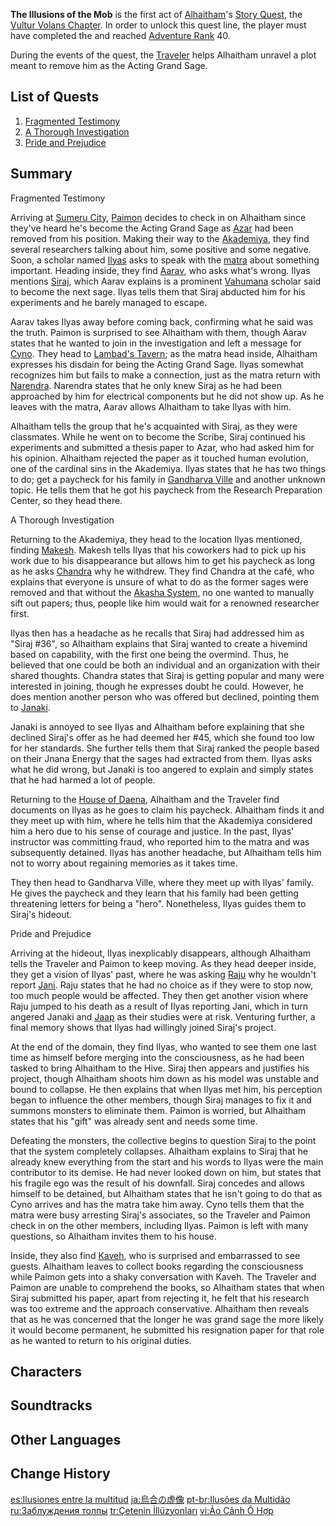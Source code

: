 {{Act Infobox
|image          = Story Card Vultur Volans Chapter Act I.png
|type           = Story
|chapter        = Vultur Volans Chapter
|actNum         = I
|character      = Alhaitham
|ARReq          = 40
|archonQuestReq = [[Chapter III]]: Act V - [[Akasha Pulses, the Kalpa Flame Rises]]
}}
{{Description|Rumors about the Acting Grand Sage have become a popular topic at the Akademiya, while the Acting Grand Sage in question still remains as unbound by convention as ever.<br>Where there are people, there will be a collective. Those outside of it are desperate to fit in, while those already inside relish their false sense of bliss.<br>...Until the fragile bonds are broken, and the mindless crowd disperses like sand.}}
'''The Illusions of the Mob''' is the first act of [[Alhaitham]]'s [[Story Quest]], the [[Vultur Volans Chapter]]. In order to unlock this quest line, the player must have completed the {{Quest|Akasha Pulses, the Kalpa Flame Rises}} and reached [[Adventure Rank]] 40.

During the events of the quest, the [[Traveler]] helps Alhaitham unravel a plot meant to remove him as the Acting Grand Sage.

==List of Quests==
# [[Fragmented Testimony]]
# [[A Thorough Investigation]]
# [[Pride and Prejudice]]

==Summary==
;Fragmented Testimony
Arriving at [[Sumeru City]], [[Paimon]] decides to check in on Alhaitham since they've heard he's become the Acting Grand Sage as [[Azar]] had been removed from his position. Making their way to the [[Sumeru Akademiya|Akademiya]], they find several researchers talking about him, some positive and some negative. Soon, a scholar named [[Ilyas]] asks to speak with the [[matra]] about something important. Heading inside, they find [[Aarav]], who asks what's wrong. Ilyas mentions [[Siraj]], which Aarav explains is a prominent [[Vahumana]] scholar said to become the next sage. Ilyas tells them that Siraj abducted him for his experiments and he barely managed to escape.

Aarav takes Ilyas away before coming back, confirming what he said was the truth. Paimon is surprised to see Alhaitham with them, though Aarav states that he wanted to join in the investigation and left a message for [[Cyno]]. They head to [[Lambad's Tavern]]; as the matra head inside, Alhaitham expresses his disdain for being the Acting Grand Sage. Ilyas somewhat recognizes him but fails to make a connection, just as the matra return with [[Narendra]]. Narendra states that he only knew Siraj as he had been approached by him for electrical components but he did not show up. As he leaves with the matra, Aarav allows Alhaitham to take Ilyas with him.

Alhaitham tells the group that he's acquainted with Siraj, as they were classmates. While he went on to become the Scribe, Siraj continued his experiments and submitted a thesis paper to Azar, who had asked him for his opinion. Alhaitham rejected the paper as it touched human evolution, one of the cardinal sins in the Akademiya. Ilyas states that he has two things to do; get a paycheck for his family in [[Gandharva Ville]] and another unknown topic. He tells them that he got his paycheck from the Research Preparation Center, so they head there.

;A Thorough Investigation
Returning to the Akademiya, they head to the location Ilyas mentioned, finding [[Makesh]]. Makesh tells Ilyas that his coworkers had to pick up his work due to his disappearance but allows him to get his paycheck as long as he asks [[Chandra]] why he withdrew. They find Chandra at the café, who explains that everyone is unsure of what to do as the former sages were removed and that without the [[Akasha System]], no one wanted to manually sift out papers; thus, people like him would wait for a renowned researcher first.

Ilyas then has a headache as he recalls that Siraj had addressed him as "Siraj #36", so Alhaitham explains that Siraj wanted to create a hivemind based on capability, with the first one being the overmind. Thus, he believed that one could be both an individual and an organization with their shared thoughts. Chandra states that Siraj is getting popular and many were interested in joining, though he expresses doubt he could. However, he does mention another person who was offered but declined, pointing them to [[Janaki]].

Janaki is annoyed to see Ilyas and Alhaitham before explaining that she declined Siraj's offer as he had deemed her #45, which she found too low for her standards. She further tells them that Siraj ranked the people based on their Jnana Energy that the sages had extracted from them. Ilyas asks what he did wrong, but Janaki is too angered to explain and simply states that he had harmed a lot of people.

Returning to the [[House of Daena]], Alhaitham and the Traveler find documents on Ilyas as he goes to claim his paycheck. Alhaitham finds it and they meet up with him, where he tells him that the Akademiya considered him a hero due to his sense of courage and justice. In the past, Ilyas' instructor was committing fraud, who reported him to the matra and was subsequently detained. Ilyas has another headache, but Alhaitham tells him not to worry about regaining memories as it takes time.

They then head to Gandharva Ville, where they meet up with Ilyas' family. He gives the paycheck and they learn that his family had been getting threatening letters for being a "hero". Nonetheless, Ilyas guides them to Siraj's hideout.

;Pride and Prejudice
Arriving at the hideout, Ilyas inexplicably disappears, although Alhaitham tells the Traveler and Paimon to keep moving. As they head deeper inside, they get a vision of Ilyas' past, where he was asking [[Raju]] why he wouldn't report [[Jani]]. Raju states that he had no choice as if they were to stop now, too much people would be affected. They then get another vision where Raju jumped to his death as a result of Ilyas reporting Jani, which in turn angered Janaki and [[Jaap]] as their studies were at risk. Venturing further, a final memory shows that Ilyas had willingly joined Siraj's project.

At the end of the domain, they find Ilyas, who wanted to see them one last time as himself before merging into the consciousness, as he had been tasked to bring Alhaitham to the Hive. Siraj then appears and justifies his project, though Alhaitham shoots him down as his model was unstable and bound to collapse. He then explains that when Ilyas met him, his perception began to influence the other members, though Siraj manages to fix it and summons monsters to eliminate them. Paimon is worried, but Alhaitham states that his "gift" was already sent and needs some time.

Defeating the monsters, the collective begins to question Siraj to the point that the system completely collapses. Alhaitham explains to Siraj that he already knew everything from the start and his words to Ilyas were the main contributor to its demise. He had never looked down on him, but states that his fragile ego was the result of his downfall. Siraj concedes and allows himself to be detained, but Alhaitham states that he isn't going to do that as Cyno arrives and has the matra take him away. Cyno tells them that the matra were busy arresting Siraj's associates, so the Traveler and Paimon check in on the other members, including Ilyas. Paimon is left with many questions, so Alhaitham invites them to his house.

Inside, they also find [[Kaveh]], who is surprised and embarrassed to see guests. Alhaitham leaves to collect books regarding the consciousness while Paimon gets into a shaky conversation with Kaveh. The Traveler and Paimon are unable to comprehend the books, so Alhaitham states that when Siraj submitted his paper, apart from rejecting it, he felt that his research was too extreme and the approach conservative. Alhaitham then reveals that as he was concerned that the longer he was grand sage the more likely it would become permanent, he submitted his resignation paper for that role as he wanted to return to his original duties.

==Characters==
{{Character Appearances}}

==Soundtracks==
{{Soundtracks by Category Table|type=quest}}

==Other Languages==
{{Other Languages
|en      = The Illusions of the Mob
|zhs     = 乌合的虚像
|zhs_rm  = Wūhé de Xūxiàng
|zht     = 烏合的虛像
|zht_rm  = Wūhé de Xūxiàng
|zh_tl   = 
|ja      = 烏合の虚像
|ja_rm   = Ugou no Kyozou
|ja_tl   = The Illusions of the Mob
|ko      = 집단의 허상
|ko_rm   = Jipdan-ui Heosang
|ko_tl   = Illusions of a Group
|es      = Ilusiones entre la multitud
|es_tl   = Illusions Among the Multitude
|fr      = Les illusions de la foule
|fr_tl   = The Illusions of the Crowd
|ru      = Заблуждения толпы
|ru_tl   = The Delusions of the Crowd
|th      = ชุมนุมลวงตา
|th_rm   = Chum-num Luangta
|th_tl   = The Illusions of the Mob
|vi      = Ảo Cảnh Ô Hợp
|vi_tl   = 
|de      = Illusionen des Kollektivs
|de_tl   = Illusions of the Collective
|id      = Ilusi Gerombolan
|id_tl   = The Illusions of the Mob
|pt      = Ilusões da Multidão
|pt_tl   = 
|tr      = Çetenin İllüzyonları
|tr_tl   = 
|it      = Le illusioni della folla
|it_tl   = The Illusions of the Crowd
}}

==Change History==
{{Change History|3.4}}

[[es:Ilusiones entre la multitud]]
[[ja:烏合の虚像]]
[[pt-br:Ilusões da Multidão]]
[[ru:Заблуждения толпы]]
[[tr:Çetenin İllüzyonları]]
[[vi:Ảo Cảnh Ô Hợp]]